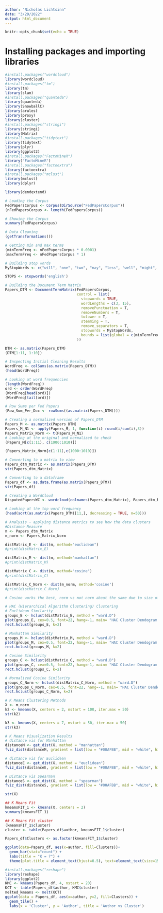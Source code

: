 ```yaml
---
author: "Nicholas Lichtsinn"
date: "3/29/2022"
output: html_document
---
```


```r
knitr::opts_chunk$set(echo = TRUE)
```

# Installing packages and importing libraries

```r

#install.packages("wordcloud")
library(wordcloud)
#install.packages("tm")
library(tm)
library(slam)
#install.packages("quanteda")
library(quanteda)
library(SnowballC)
library(arules)
library(proxy)
library(cluster)
#install.packages("stringi")
library(stringi)
library(Matrix)
#install.packages("tidytext")
library(tidytext)
library(plyr)
library(ggplot2)
#install.packages("FactoMineR")
library("FactoMineR")
#install.packages("factoextra")
library(factoextra)
#install.packages("mclust")
library(mclust)
library(dplyr)

library(dendextend)
```


```r
# Loading the Corpus
FedPapersCorpus <- Corpus(DirSource("FedPapersCorpus"))
(nFedPapersCorpus <- length(FedPapersCorpus))
```
```r
# Showing the Corpus
summary(FedPapersCorpus)
```


```r
# Data Cleaning
(getTransformations())
```



```r
# Getting min and max terms
(minTermFreq <- nFedPapersCorpus * 0.0001)
(maxTermFreq <- nFedPapersCorpus * 1)
```




```r
# Building stop words
MyStopWords <- c("will", "one", "two", "may", "less", "well", "might", "without", "small", "single", "several", "but", "very", "can", "must", "also", "any", "and", "are", "however", "into", "almost", "can", "for", "add")

STOPS <- stopwords('english')
```




```r
# Building the Document Term Matrix
Papers_DTM <- DocumentTermMatrix(FedPapersCorpus,
                                 control = list(
                                   stopwords = TRUE,
                                   wordLengths = c(3, 15),
                                   removePunctuation = T,
                                   removeNumbers = T,
                                   tolower = T,
                                   stemming = T,
                                   remove_separators = T,
                                   stopwords = MyStopWords,
                                   bounds = list(global = c(minTermFreq, maxTermFreq))
                                 ))

DTM <- as.matrix(Papers_DTM)
(DTM[1:11, 1:10])
```




```r
# Inspecting Initial Cleaning Results
WordFreq <- colSums(as.matrix(Papers_DTM))
(head(WordFreq))
```



```r
# Looking at word frequencies
(length(WordFreq))
ord <- order(WordFreq)
(WordFreq[head(ord)])
(WordFreq[tail(ord)])
```

```r
# Row Sums per Fed Papers
(Row_Sum_Per_Doc <- rowSums((as.matrix(Papers_DTM))))
```

```r
# Creating a normalized version of Papers_DTM
Papers_M <- as.matrix(Papers_DTM)
Papers_M_N1 <- apply(Papers_M, 1, function(i) round(i/sum(i),3))
Papers_Matrix_Norm <- t(Papers_M_N1)
# Looking at the original and normalized to check
(Papers_M[c(1:11), c(1000:1010)])
```

```r
(Papers_Matrix_Norm[c(1:11),c(1000:1010)])
```

```r
# Converting to a matrix to view
Papers_dtm_Matrix <- as.matrix(Papers_DTM)
str(Papers_dtm_Matrix)
```

```r
# Converting to a dataframe
Papers_df <- as.data.frame(as.matrix(Papers_DTM))
str(Papers_df)
```
```r
# Creating a WordCloud
DisputedPapersWC <- wordcloud(colnames(Papers_dtm_Matrix), Papers_dtm_Matrix[11,])
```

```r
# Looking at the top word frequency
(head(sort(as.matrix(Papers_DTM)[11,], decreasing = TRUE, n=50)))
```

```r
# Analysis - applying distance metrics to see how the data clusters
#Distance Measure
m <- Papers_dtm_Matrix
m_norm <- Papers_Matrix_Norm

distMatrix_E <- dist(m, method="euclidean")
#print(distMatrix_E)

distMatrix_M <- dist(m, method="manhattan")
#print(distMatrix_M)

distMatrix_C <- dist(m, method="cosine")
#print(distMatrix_C)

distMatrix_C_Norm <- dist(m_norm, method='cosine')
#print(distMatrix_C_Norm)

# Cosine works the best, norm vs not norm about the same due to size of the papers

```

```r
# HAC (Hierarchical Algorithm Clustering) Clustering
# Euclidean Similarity
groups_E <- hclust(distMatrix_E, method = "ward.D")
plot(groups_E, cex=0.5, font=22, hang=-1, main= "HAC Cluster Dendogram with Euclidean Similarity")
rect.hclust(groups_E, k=2)

```
```r
# Manhattan Similarity
groups_M <- hclust(distMatrix_M, method = "ward.D")
plot(groups_M, cex=0.5, font=22, hang=-1, main= "HAC Cluster Dendogram with Manhattan Similarity")
rect.hclust(groups_M, k=2)
```

```r
# Cosine Similarity
groups_C <- hclust(distMatrix_C, method = "ward.D")
plot(groups_C, cex=0.5, font=22, hang=-1, main= "HAC Cluster Dendogram with Cosine Similarity")
rect.hclust(groups_C, k=2)
```

```r
# Normalized Cosine Similarity
groups_C_Norm <- hclust(distMatrix_C_Norm, method = "ward.D")
plot(groups_C_Norm, cex=0.5, font=22, hang=-1, main= "HAC Cluster Dendogram with Normalized Cosine Similarity")
rect.hclust(groups_C_Norm, k=2)
```

```r
# K Means Clustering Methods
X <- m_norm
k2 <- kmeans(X, centers = 2, nstart = 100, iter.max = 50)
str(k2)
```

```r
k3 <- kmeans(X, centers = 7, nstart = 50, iter.max = 50)
str(k3)
```

```r
# K Means Visualization Results
# distance vis for Manhattan
distanceM <- get_dist(X, method = "manhattan")
fviz_dist(distanceM, gradient = list(low = "#00AFBB", mid = "white", high = "#FC4E07"))
```

```r
# distance vis for Euclidean
distanceE <- get_dist(X, method = "euclidean")
fviz_dist(distanceE, gradient = list(low = "#00AFBB", mid = "white", high = "#FC4E07"))
```

```r
# Distance vis Spearman
distanceS <- get_dist(X, method = "spearman")
fviz_dist(distanceS, gradient = list(low = "#00AFBB", mid = "white", high = "#FC4E07"))
```

```r
str(X)
```

```r
## K Means Fit
kmeansFIT_1 <- kmeans(X, centers = 2)
summary(kmeansFIT_1)
```

```r
## K Means Fit cluster
(kmeansFIT_1$cluster)
cluster <- table(Papers_df$author, kmeansFIT_1$cluster)

Papers_df$Clusters <- as.factor(kmeansFIT_1$cluster)
```

```r


ggplot(data=Papers_df, aes(x=author, fill=Clusters))+
  geom_bar(stat="count") +
  labs(title = "K = ?") +
  theme(plot.title = element_text(hjust=0.5), text=element_text(size=15))
```

```r
#install.packages("reshape")
library(reshape)
library(ggplot2)
KMC <- kmeans(Papers_df, 4, nstart = 20)
KCT <- table(Papers_df$author, KMC$cluster)
melted_kmeans <- melt(KCT)
ggplot(data = Papers_df, aes(x=author, y=2, fill=Clusters)) + 
  geom_tile() + 
  labs(x = 'Cluster', y = 'Author', title = 'Author vs Cluster')
```
